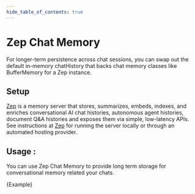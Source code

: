 ```yaml
---
hide_table_of_contents: true
---
```


# Zep Chat Memory
For longer-term persistence across chat sessions, you can swap out the default in-memory chatHistory that backs chat memory classes like BufferMemory for a Zep instance.

## Setup
[Zep](https://github.com/getzep/zep) is a memory server that stores, summarizes, embeds, indexes, and enriches conversational AI chat histories, autonomous agent histories, document Q&A histories and exposes them via simple, low-latency APIs.
See instructions at [Zep](https://github.com/getzep/zep) for running the server locally or through an automated hosting provider.

## Usage :

You can use Zep Chat Memory to provide long term storage for conversational memory related your chats. 


<CodeBlock language="typescript">{Example}</CodeBlock>

